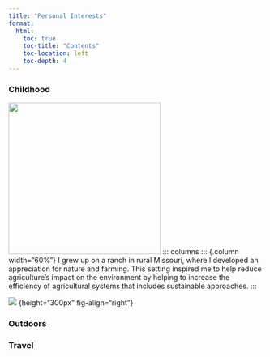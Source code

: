 ```yaml
---
title: "Personal Interests"
format:
  html:
    toc: true
    toc-title: "Contents"
    toc-location: left
    toc-depth: 4
---
```


### Childhood 
![](img/farm.jpeg){height=300px}
::: columns
::: {.column width="60%"}
I grew up on a ranch in rural Missouri, where I developed an appreciation for nature and farming. This setting inspired me to help reduce agriculture's impact on the environment by helping to increase the efficiency of agricultural systems that includes sustainable approaches.
:::

![](img/cow.jpeg) {height="300px" fig-align="right"}


### Outdoors


### Travel


